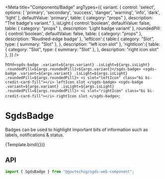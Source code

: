 
<Meta
  title="Components/Badge"
  argTypes={{
    variant: {
      control: 'select',
      options: [
        'primary',
        'secondary',
        'success',
        'danger',
        'warning',
        'info',
        'dark',
        'light'
      ],
      defaultValue: 'primary',
      table: { category: "props" },
      description: "The badge's variant."
    },
    isLight:{
      control:'boolean',
      defaultValue: false,
      table: { category: "props" },
      description: 'Light badge variant'
    },
    roundedPill:{
      control:'boolean',
      defaultValue: false,
      table: { category: "props" },
      description: 'Roudned-edge badge'
    },
    'leftIcon':{
      table:{ 
        category: "Slot",
        type: { summary: "Slot" },
      },
      description: "left icon slot"
    },
    'rightIcon':{
      table:{ 
        category: "Slot",
        type: { summary: "Slot" },
      },
      description: "right icon slot"
    },
  }}
/>

  html`
<sgds-badge .variant=${args.variant} .isLight=${args.isLight} .roundedPill=${args.roundedPill}>${args.variant}</sgds-badge>
<sgds-badge .variant=${args.variant} .isLight=${args.isLight} .roundedPill=${args.roundedPill}>
    <i slot="leftIcon" class="bi bi-credit-card-fill"></i>
    leftIcon slot
</sgds-badge>
<sgds-badge .variant=${args.variant} .isLight=${args.isLight} .roundedPill=${args.roundedPill}>
    <i slot="rightIcon" class="bi bi-credit-card-fill"></i>
    rightIcon slot
</sgds-badge>
  `;

# SgdsBadge

Badges can be used to highlight important bits of information such as labels, notifications & status.

<Canvas>
  <Story name="Basic" args={{ variant: "primary" }}>
    {Template.bind({})}
  </Story>
</Canvas>

## API

```jsx
import { SgdsBadge } from "@govtechsg/sgds-web-component";
```

<ArgsTable story="Basic" />